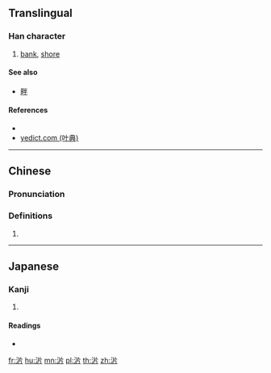 {{character info/new}}
==Translingual==

===Han character===
{{Han char|rn=85|rad=水|as=04|sn=7|four=32127|canj=ELLL,XELLL|ids=⿰氵片}}

# {{label|zh|archaic}} [[bank]], [[shore]]

====See also====
*[[畔]]

====References====
* {{Han ref|kx=0612.040|dkj=17218|dj=1005.080|hdz=31567.020|uh=6C9C|ud=27804|bh=CB58|bd=52056}}
* [http://yedict.com/htm/6C/6C9C.htm yedict.com (叶典)]

----

==Chinese==
{{zh-forms}}

===Pronunciation===
{{zh-pron
|m=pàn
|c=pun3
|mc=y
|oc=y
|ma=
|cat=n
}}

===Definitions===
{{zh-hanzi}}

# {{rfdef|lang=zh}}

----

==Japanese==

===Kanji===
{{ja-kanji|grade=|rs=水04}}

# {{defn|lang=ja|sort=水04}}

====Readings====
* {{ja-readings|on=[[はん]] (han)|kun=}}

[[fr:沜]]
[[hu:沜]]
[[mn:沜]]
[[pl:沜]]
[[th:沜]]
[[zh:沜]]